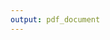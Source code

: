 ```yaml
---
output: pdf_document
---
```


\chapter{Discussion}\label{ch:discussion}
\thispagestyle{empty}

\section{Key Findings}

\subsection{Multimorbidity and social care}
\begin{itemize}[noitemsep]
\item Multimorbidity influences receipt of social care. 
\item ..though age is the biggest factor - likely due to frailty??
\item APEs show effects *after* adjusting for other variables (and interactions) important to discuss what they mean and how i can compare across models. 
\item Lower rates of receipt in subset 2, but APEs similar across subsets. Edin and Glas in subset 2
\item Female effect 4\% diff in probability - more likely to live alone?
\item Magnitude of effects important. 9+ meds == 80-84 ages. i.e. high multimorbidity same effect as aging 15-20 years
\item Fluctuating APEs for councils to do with baseline level of reference council also fluctuating. Again - *very small changes in APE*
\end{itemize}

\subsection{Renfrewshire}
\begin{itemize}[noitemsep]
\item Brief overview of discussion from chapter
\item Also discuss implicit finding that finite number of places for social care in Renfrew. Allocation according to \emph{resource} not \emph{need}. 
\end{itemize}

\subsection{Unplanned hospital admission}

\begin{itemize}[noitemsep]
\item Overall smaller magnitude of effects
\item High MM largest magnitude effect. Linear effect through groups
\item Age not as big a driver as SC
\item SC + USC drive admission. Likely means people with high needs use large amounts of \emph{all} services. 
\item Link to "intensification" of SC in lit review. Numbers now so small, can't assess if protective effect for those with less need.
\end{itemize}

\subsection{Descriptives}

\begin{itemize}[noitemsep]
\item Medicines decent measure of MM. Clear effects on SC and admissions
\item SIMD effect of MM reduces with age
\end{itemize}

\subsection{Social Care data}\label{sec:disc-sc-data}

\begin{itemize}[noitemsep]
\item Discuss quality and collection of SCS (place this nationally/internationally). Is there good sc data anywhere???
\item What is good/bad - What have I learned?
\item Consider quantifying home care \emph{plus} alarm/telecare users
\end{itemize}

\subsection{Linked Administrative Data Research}\label{sec:disc-admin-data}

\begin{itemize}[noitemsep]
\item Discuss process of obtaining and analysing linked data. Potentially useful for sg and others
\item Timeframe!! Probabaly not a good idea to try this for a PhD given timelines
\item Safe Haven. SDC and software upgrades
\item Suprevisors need to get used to appraising work *in* safe haven. 600 + outputs SDC. Also means format of how to appraise needs agreed. html??
\item Good things???
\item Point to move to re-use data rather than obtain-and-destroy approach
\end{itemize}

\section{Comparisons to previous research}
\begin{itemize}[noitemsep]
\item ICL - nothing in SC so far?? Namecheck PC stuff
\item Bardsley and SR of H \& SC studies
\item Kent economic paper
\item MM stuff
\end{itemize}

\section{Strengths and Limitations}

\subsection{Strengths}
\begin{itemize}[noitemsep]
\item Large, population sized linkage
\item Marginal effects
\end{itemize}

\subsection{Limitations}
\begin{itemize}[noitemsep]
\item Not really assessed Access to social care (mention time constraint?)
\item Census week for home care. Compare 2013/14 and later years in table 5.1
\item Linkage of SCS not consistent - difficult to make broad comparisons. Attempted to offset by subsetting. Home care stable though falling in SCS - why?
\item No measure for living alone
\item MM measure not validated - limited due to lack of access to PC data, Also means cannot address important MM questions as laid by AMS e.g. "Which clusters result in the greatest healthcare utilisation and greatest cost?"
\end{itemize}


\section{Implications}

\subsection{LA Variation}

\begin{itemize}[noitemsep]
\item MM effect on SC raises important message for policymakers. 
\item Strong argument for universal PC is that it improves access and therefore chance to prevent ill health etc [@RN599, 7]. (although ICL still present)
\item Social care is not universal therefore has poorer access therefore any hope of preventative care is unlikely
\item *If* care was broadend - would need an accurate measure of *need* How should this be defined? How should care be allocted due to it?
\end{itemize}

\section{Recommended future actions and research}

\subsection{Future research}
\begin{itemize}[noitemsep]
\item Measure \emph{Longitudinal} changes in social care and impact on admission/usc
\item Break down SC data - home care/telecare influence on outcomes
\item Utilise USC data better - include A \& E, NHS24 etc etc
\item Check post-doc list
\item Further investigate medicines as measure of MM
\end{itemize}

\subsection{A good title}
\begin{itemize}[noitemsep]
\item Broaden timeframe of SCS collection
\item Support LAs to provide either CHI or easily provide all ID data for linkage
\item Better access to Primary Care data for MM research
\end{itemize}




